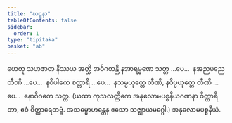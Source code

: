```yaml
---
title: "ဃဋနာ"
tableOfContents: false
sidebar:
  order: 1
type: "tipitaka"
basket: "ab"
---
```



<DynamicBreadcrumb />

<Paragraph number="2429">
ဟေတု သဟဇာတ နိဿယ အတ္ထိ အဝိဂတန္တိ နအာရမ္မဏေ သတ္တ …ပေ…  နအညမညေ တီဏိ …ပေ…  နဝိပါကေ စတ္တာရိ …ပေ…  နသမ္ပယုတ္တေ တီဏိ, နဝိပ္ပယုတ္တေ တီဏိ …ပေ…  နောဝိဂတေ သတ္တ.
</Paragraph>

<Paragraph number="2430">
(ယထာ ကုသလတ္တိကေ အနုလောမပစ္စနီယဂဏနာ ဝိတ္ထာရိတာ, ဧဝံ ဝိတ္ထာရေတဗ္ဗံ. အသမ္မောဟန္တေန ဧသော သဇ္ဈာယမဂ္ဂေါ.)

</Paragraph>

<Paragraph number="2431" type="center">
အနုလောမပစ္စနီယံ.
</Paragraph>